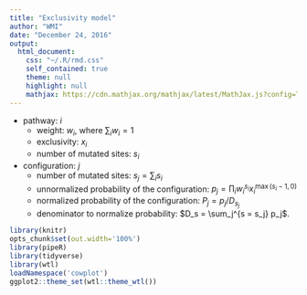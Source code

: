 ```yaml
---
title: "Exclusivity model"
author: "WMI"
date: "December 24, 2016"
output:
  html_document:
    css: "~/.R/rmd.css"
    self_contained: true
    theme: null
    highlight: null
    mathjax: https://cdn.mathjax.org/mathjax/latest/MathJax.js?config=TeX-AMS_CHTML
---
```


- pathway: $i$
    - weight: $w_i$, where $\sum_i w_i = 1$
    - exclusivity:  $x_i$
    - number of mutated sites: $s_i$
- configuration: $j$
    - number of mutated sites: $s_j = \sum_i s_i$
    - unnormalized probability of the configuration:
      $p_j = \prod _i w_i^{s_i} x_i^{\max(s_i - 1, 0)}$
    - normalized probability of the configuration:
      $P_j = p_j / D_{s_j}$
    - denominator to normalize probability:
      $D_s = \sum_j^{s = s_j} p_j$.


```r
library(knitr)
opts_chunk$set(out.width='100%')
library(pipeR)
library(tidyverse)
library(wtl)
loadNamespace('cowplot')
ggplot2::theme_set(wtl::theme_wtl())
```
